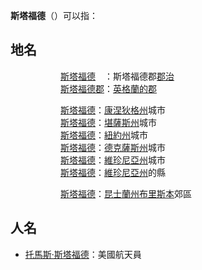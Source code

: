 {{disambig|cat=四字消歧義}}
'''斯塔福德'''（{{lang-en|Stafford}}）可以指：

==地名==
;{{ENG}}
::[[斯塔福德|斯塔福德]]　：斯塔福德郡[[郡治|郡治]]
::[[斯塔福德郡|斯塔福德郡]]：[[英格蘭的郡|英格蘭的郡]]

;{{USA}}
::[[斯塔福德_(康涅狄格州)|斯塔福德]]：[[康涅狄格州|康涅狄格州]]城市
::[[斯塔福德_(堪薩斯州)|斯塔福德]]：[[堪薩斯州|堪薩斯州]]城市
::[[斯塔福德_(紐約州)|斯塔福德]]：[[紐約州|紐約州]]城市
::[[斯塔福德_(德克薩斯州)|斯塔福德]]：[[德克薩斯州|德克薩斯州]]城市
::[[斯塔福德_(維珍尼亞州)|斯塔福德]]：[[維珍尼亞州|維珍尼亞州]]城市
::[[斯塔福德縣_(維珍尼亞州)|斯塔福德]]：[[維珍尼亞州|維珍尼亞州]]的縣

;{{AUS}}
::[[斯塔福德_(昆士蘭州)|斯塔福德]]：[[昆士蘭州|昆士蘭州]][[布里斯本|布里斯本]]郊區

==人名==
*[[托馬斯·斯塔福德|托馬斯·斯塔福德]]：美國航天員
